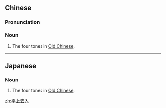 ==Chinese==
{{zh-forms}}

===Pronunciation===
{{zh-pron
|m=píngshàngqùrù
|c=ping4 soeng5 heoi3 jap6
|cat=n
}}

===Noun===
{{zh-noun}}

# {{lb|zh|phonetics}} The four tones in [[Old Chinese]].

----

==Japanese==
{{ja-kanjitab|ひょう|じょう|きょ|にゅう|yomi=o}}

===Noun===
{{ja-noun|ひょうじょうきょにゅう}}

# {{lb|ja|phonetics}} The four tones in [[Old Chinese]].

[[zh:平上去入]]